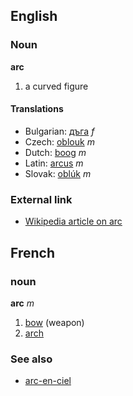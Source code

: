 ==English==
===Noun===
'''arc'''

# a curved figure

====Translations====

*Bulgarian: [[дъга]] ''f''
*Czech: [[oblouk]] ''m''
*Dutch: [[boog]] ''m''
*Latin: [[arcus]] ''m''
*Slovak: [[oblúk]] ''m''

===External link===

*[[en:arc|Wikipedia article on arc]]

==French==
===noun===
'''arc''' ''m''

# [[bow#Noun|bow]] (weapon)
# [[arch]]

===See also===
*[[arc-en-ciel]]